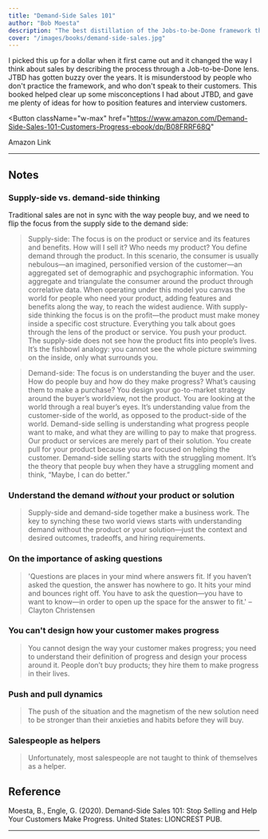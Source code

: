 ```yaml
---
title: "Demand-Side Sales 101"
author: "Bob Moesta"
description: "The best distillation of the Jobs-to-be-Done framework that I've read."
cover: "/images/books/demand-side-sales.jpg"
---
```


<p className="large">
  I picked this up for a dollar when it first came out and it changed the way I
  think about sales by describing the process through a Job-to-be-Done lens.
  JTBD has gotten buzzy over the years. It is misunderstood by people who don't
  practice the framework, and who don't speak to their customers. This booked
  helped clear up some misconceptions I had about JTBD, and gave me plenty of
  ideas for how to position features and interview customers.
</p>

<Button
  className="w-max"
  href="https://www.amazon.com/Demand-Side-Sales-101-Customers-Progress-ebook/dp/B08FRRF68Q"
>
  <Icon icon="external" className="w-5 mr-2" />
  Amazon Link
</Button>

---

## Notes

### Supply-side vs. demand-side thinking

Traditional sales are not in sync with the way people buy, and we need to flip the focus from the supply side to the demand side:

> Supply-side: The focus is on the product or service and its features and benefits. How will I sell it? Who needs my product? You define demand through the product. In this scenario, the consumer is usually nebulous—an imagined, personified version of the customer—an aggregated set of demographic and psychographic information. You aggregate and triangulate the consumer around the product through correlative data. When operating under this model you canvas the world for people who need your product, adding features and benefits along the way, to reach the widest audience. With supply-side thinking the focus is on the profit—the product must make money inside a specific cost structure. Everything you talk about goes through the lens of the product or service. You push your product. The supply-side does not see how the product fits into people’s lives. It’s the fishbowl analogy: you cannot see the whole picture swimming on the inside, only what surrounds you.

> Demand-side: The focus is on understanding the buyer and the user. How do people buy and how do they make progress? What’s causing them to make a purchase? You design your go-to-market strategy around the buyer’s worldview, not the product. You are looking at the world through a real buyer’s eyes. It’s understanding value from the customer-side of the world, as opposed to the product-side of the world. Demand-side selling is understanding what progress people want to make, and what they are willing to pay to make that progress. Our product or services are merely part of their solution. You create pull for your product because you are focused on helping the customer. Demand-side selling starts with the struggling moment. It’s the theory that people buy when they have a struggling moment and think, “Maybe, I can do better.”

### Understand the demand _without_ your product or solution

> Supply-side and demand-side together make a business work. The key to synching these two world views starts with understanding demand without the product or your solution—just the context and desired outcomes, tradeoffs, and hiring requirements.

### On the importance of asking questions

> 'Questions are places in your mind where answers fit. If you haven’t asked the question, the answer has nowhere to go. It hits your mind and bounces right off. You have to ask the question—you have to want to know—in order to open up the space for the answer to fit.' –Clayton Christensen

### You can't design how your customer makes progress

> You cannot design the way your customer makes progress; you need to understand their definition of progress and design your process around it. People don’t buy products; they hire them to make progress in their lives.

### Push and pull dynamics

> The push of the situation and the magnetism of the new solution need to be stronger than their anxieties and habits before they will buy.

### Salespeople as helpers

> Unfortunately, most salespeople are not taught to think of themselves as a helper.

<HrSection />

## Reference

Moesta, B., Engle, G. (2020). Demand-Side Sales 101: Stop Selling and Help Your Customers Make Progress. United States: LIONCREST PUB.

---
